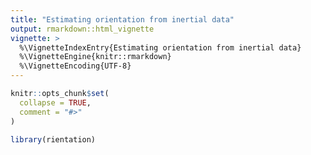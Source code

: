```yaml
---
title: "Estimating orientation from inertial data"
output: rmarkdown::html_vignette
vignette: >
  %\VignetteIndexEntry{Estimating orientation from inertial data}
  %\VignetteEngine{knitr::rmarkdown}
  %\VignetteEncoding{UTF-8}
---
```


```r
knitr::opts_chunk$set(
  collapse = TRUE,
  comment = "#>"
)
```

```r
library(rientation)
```
